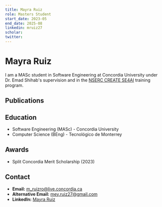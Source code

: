```yaml
---
title: Mayra Ruiz
role: Masters Student
start_date: 2023-05
end_date: 2025-08
linkedin: mruiz27
scholar:
twitter:
---
```


# Mayra Ruiz

I am a MASc student in Software Engineering at Concordia University under Dr. Emad Shihab's supervision and in the [NSERC CREATE SE4AI](https://se4ai.org/) training program.

## Publications


<AuthorPublications firstname="Mayra" lastname="Ruiz" />


## Education

- Software Engineering (MASc) - Concordia University 
- Computer Science (BEng) - Tecnológico de Monterrey

## Awards

- Split Concordia Merit Scholarship (2023)

## Contact

- **Email:** m_ruizro@live.concordia.ca
- **Alternative Email:** mey.ruiz27@gmail.com
- **LinkedIn:** [Mayra Ruiz](https://www.linkedin.com/in/mruiz27/)